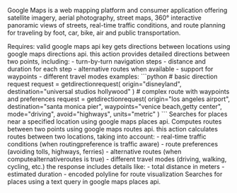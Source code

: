 Google Maps is a web mapping platform and consumer application offering satellite imagery,
    aerial photography, street maps, 360° interactive panoramic views of streets, real-time
    traffic conditions, and route planning for traveling by foot, car, bike, air and public
    transportation.

<Accordion title="Get Directions">
Requires: valid google maps api key gets directions between locations using google maps directions api. this action provides detailed directions between two points, including: - turn-by-turn navigation steps - distance and duration for each step - alternative routes when available - support for waypoints - different travel modes examples: ```python # basic direction request request = getdirectionrequest( origin="disneyland", destination="universal studios hollywood" ) # complex route with waypoints and preferences request = getdirectionrequest( origin="los angeles airport", destination="santa monica pier", waypoints="venice beach,getty center", mode="driving", avoid="highways", units="metric" ) ```
</Accordion>

<Accordion title="Nearby Search">
Searches for places near a specified location using google maps places api.
</Accordion>

<Accordion title="Get Route">
Computes routes between two points using google maps routes api. this action calculates routes between two locations, taking into account: - real-time traffic conditions (when routingpreference is traffic aware) - route preferences (avoiding tolls, highways, ferries) - alternative routes (when computealternativeroutes is true) - different travel modes (driving, walking, cycling, etc.) the response includes details like: - total distance in meters - estimated duration - encoded polyline for route visualization
</Accordion>

<Accordion title="Text Search">
Searches for places using a text query in google maps places api.
</Accordion>

